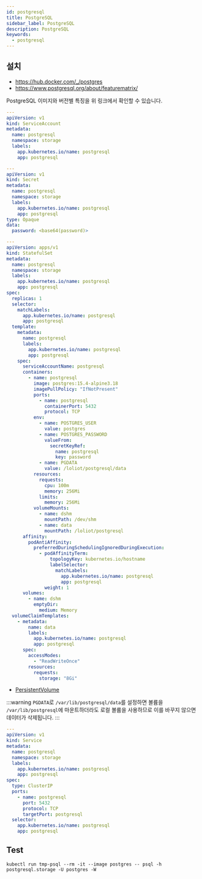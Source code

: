 ```yaml
---
id: postgresql
title: PostgreSQL
sidebar_label: PostgreSQL
description: PostgreSQL
keywords:
  - postgresql
---
```


## 설치

- https://hub.docker.com/_/postgres
- https://www.postgresql.org/about/featurematrix/

PostgreSQL 이미지와 버전별 특징을 위 링크에서 확인할 수 있습니다.

```yaml
---
apiVersion: v1
kind: ServiceAccount
metadata:
  name: postgresql
  namespace: storage
  labels:
    app.kubernetes.io/name: postgresql
    app: postgresql
```

```yaml
---
apiVersion: v1
kind: Secret
metadata:
  name: postgresql
  namespace: storage
  labels:
    app.kubernetes.io/name: postgresql
    app: postgresql
type: Opaque
data:
  password: <base64(password)>
```

```yaml
---
apiVersion: apps/v1
kind: StatefulSet
metadata:
  name: postgresql
  namespace: storage
  labels:
    app.kubernetes.io/name: postgresql
    app: postgresql
spec:
  replicas: 1
  selector:
    matchLabels:
      app.kubernetes.io/name: postgresql
      app: postgresql
  template:
    metadata:
      name: postgresql
      labels:
        app.kubernetes.io/name: postgresql
        app: postgresql
    spec:
      serviceAccountName: postgresql
      containers:
        - name: postgresql
          image: postgres:15.4-alpine3.18
          imagePullPolicy: "IfNotPresent"
          ports:
            - name: postgresql
              containerPort: 5432
              protocol: TCP
          env:
            - name: POSTGRES_USER
              value: postgres
            - name: POSTGRES_PASSWORD
              valueFrom:
                secretKeyRef:
                  name: postgresql
                  key: password
            - name: PGDATA
              value: /loliot/postgresql/data
          resources:
            requests:
              cpu: 100m
              memory: 256Mi
            limits:
              memory: 256Mi
          volumeMounts:
            - name: dshm
              mountPath: /dev/shm
            - name: data
              mountPath: /loliot/postgresql
      affinity:
        podAntiAffinity:
          preferredDuringSchedulingIgnoredDuringExecution:
            - podAffinityTerm:
                topologyKey: kubernetes.io/hostname
                labelSelector:
                  matchLabels:
                    app.kubernetes.io/name: postgresql
                    app: postgresql
              weight: 1
      volumes:
        - name: dshm
          emptyDir:
            medium: Memory
  volumeClaimTemplates:
    - metadata:
        name: data
        labels:
          app.kubernetes.io/name: postgresql
          app: postgresql
      spec:
        accessModes:
          - "ReadWriteOnce"
        resources:
          requests:
            storage: "8Gi"
```

- [PersistentVolume](/docs/mlops/mlops/kubernetes/persistent-volume)

:::warning
`PGDATA`로 `/var/lib/postgresql/data`를 설정하면 볼륨을 `/var/lib/postgresql`에 마운트하더라도 로컬 볼륨을 사용하므로 이를 바꾸지 않으면 데이터가 삭제됩니다.
:::

```yaml
---
apiVersion: v1
kind: Service
metadata:
  name: postgresql
  namespace: storage
  labels:
    app.kubernetes.io/name: postgresql
    app: postgresql
spec:
  type: ClusterIP
  ports:
    - name: postgresql
      port: 5432
      protocol: TCP
      targetPort: postgresql
  selector:
    app.kubernetes.io/name: postgresql
    app: postgresql
```

## Test

```shell
kubectl run tmp-psql --rm -it --image postgres -- psql -h postgresql.storage -U postgres -W
```
